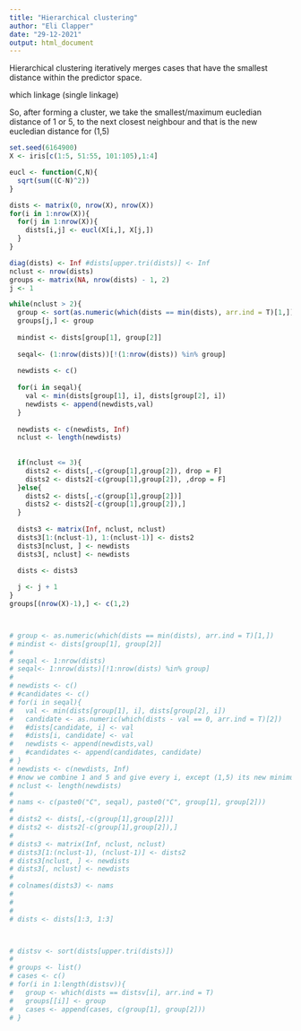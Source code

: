 ```yaml
---
title: "Hierarchical clustering"
author: "Eli Clapper"
date: "29-12-2021"
output: html_document
---
```


Hierarchical clustering iteratively merges cases that have the smallest distance within the predictor space.

which linkage (single linkage)

So, after forming a cluster, we take the smallest/maximum eucledian distance of 1 or 5, to the next closest neighbour and that is the new eucledian distance for (1,5)

```r
set.seed(6164900)
X <- iris[c(1:5, 51:55, 101:105),1:4]

eucl <- function(C,N){
  sqrt(sum((C-N)^2))
}

dists <- matrix(0, nrow(X), nrow(X))
for(i in 1:nrow(X)){
  for(j in 1:nrow(X)){
    dists[i,j] <- eucl(X[i,], X[j,])
  }
}

diag(dists) <- Inf #dists[upper.tri(dists)] <- Inf
nclust <- nrow(dists)
groups <- matrix(NA, nrow(dists) - 1, 2)
j <- 1

while(nclust > 2){
  group <- sort(as.numeric(which(dists == min(dists), arr.ind = T)[1,]))
  groups[j,] <- group
  
  mindist <- dists[group[1], group[2]]
  
  seqal<- (1:nrow(dists))[!(1:nrow(dists)) %in% group]
  
  newdists <- c()
  
  for(i in seqal){
    val <- min(dists[group[1], i], dists[group[2], i])
    newdists <- append(newdists,val)
  }
  
  newdists <- c(newdists, Inf)
  nclust <- length(newdists)
  
  
  if(nclust <= 3){
    dists2 <- dists[,-c(group[1],group[2]), drop = F]
    dists2 <- dists2[-c(group[1],group[2]), ,drop = F]
  }else{
    dists2 <- dists[,-c(group[1],group[2])]
    dists2 <- dists2[-c(group[1],group[2]),]
  }
    
  dists3 <- matrix(Inf, nclust, nclust)
  dists3[1:(nclust-1), 1:(nclust-1)] <- dists2
  dists3[nclust, ] <- newdists
  dists3[, nclust] <- newdists
    
  dists <- dists3

  j <- j + 1
}
groups[(nrow(X)-1),] <- c(1,2)



# group <- as.numeric(which(dists == min(dists), arr.ind = T)[1,])
# mindist <- dists[group[1], group[2]]
# 
# seqal <- 1:nrow(dists)
# seqal<- 1:nrow(dists)[!1:nrow(dists) %in% group]
# 
# newdists <- c()
# #candidates <- c()
# for(i in seqal){
#   val <- min(dists[group[1], i], dists[group[2], i])
#   candidate <- as.numeric(which(dists - val == 0, arr.ind = T)[2])
#   #dists[candidate, i] <- val
#   #dists[i, candidate] <- val
#   newdists <- append(newdists,val)
#   #candidates <- append(candidates, candidate)
# }
# newdists <- c(newdists, Inf)
# #now we combine 1 and 5 and give every i, except (1,5) its new minimum distance
# nclust <- length(newdists)
# 
# nams <- c(paste0("C", seqal), paste0("C", group[1], group[2]))
# 
# dists2 <- dists[,-c(group[1],group[2])]
# dists2 <- dists2[-c(group[1],group[2]),]
# 
# dists3 <- matrix(Inf, nclust, nclust)
# dists3[1:(nclust-1), (nclust-1)] <- dists2
# dists3[nclust, ] <- newdists
# dists3[, nclust] <- newdists
# 
# colnames(dists3) <- nams
# 
# 
# 
# dists <- dists[1:3, 1:3]



# distsv <- sort(dists[upper.tri(dists)])
# 
# groups <- list()
# cases <- c()
# for(i in 1:length(distsv)){
#   group <- which(dists == distsv[i], arr.ind = T)
#   groups[[i]] <- group
#   cases <- append(cases, c(group[1], group[2]))
# }







```

